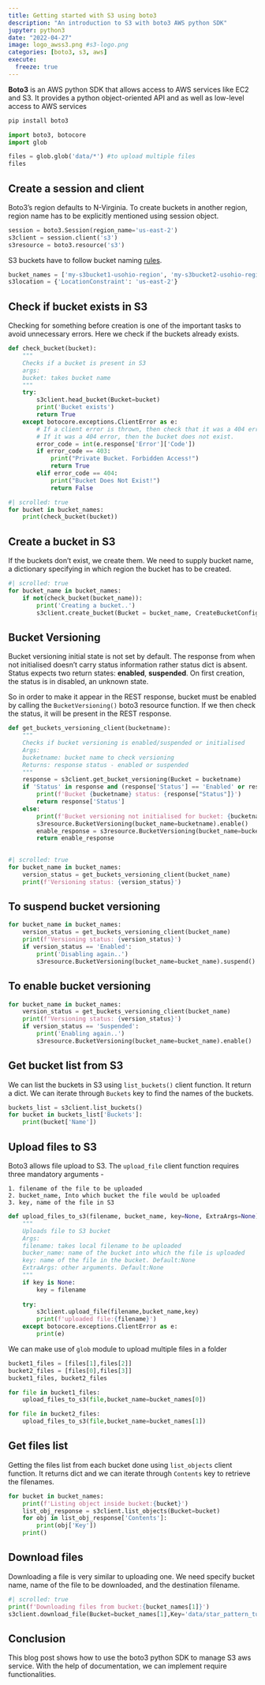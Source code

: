 ```yaml
---
title: Getting started with S3 using boto3
description: "An introduction to S3 with boto3 AWS python SDK"
jupyter: python3
date: "2022-04-27"
image: logo_awss3.png #s3-logo.png
categories: [boto3, s3, aws]
execute: 
  freeze: true
---
```


**Boto3** is an AWS python SDK that allows access to AWS services like EC2 and S3. It provides a python object-oriented API and as well as low-level access to AWS services

```.bash
pip install boto3
```

```python
import boto3, botocore
import glob

files = glob.glob('data/*') #to upload multiple files
files
```

## Create a session and client

Boto3's region defaults to N-Virginia. To create buckets in another region, region name has to be explicitly mentioned using session object.

```python
session = boto3.Session(region_name='us-east-2')
s3client = session.client('s3')
s3resource = boto3.resource('s3')
```

S3 buckets have to follow bucket naming [rules](https://docs.aws.amazon.com/AmazonS3/latest/userguide/bucketnamingrules.html). 

```python
bucket_names = ['my-s3bucket1-usohio-region', 'my-s3bucket2-usohio-region']
s3location = {'LocationConstraint': 'us-east-2'}
```

## Check if bucket exists in S3

Checking for something before creation is one of the important tasks to avoid unnecessary errors. Here we check if the buckets already exists.

```python
def check_bucket(bucket):
    """
    Checks if a bucket is present in S3
    args:
    bucket: takes bucket name
    """
    try:
        s3client.head_bucket(Bucket=bucket)
        print('Bucket exists')
        return True
    except botocore.exceptions.ClientError as e:
        # If a client error is thrown, then check that it was a 404 error.
        # If it was a 404 error, then the bucket does not exist.
        error_code = int(e.response['Error']['Code'])
        if error_code == 403:
            print("Private Bucket. Forbidden Access!")
            return True
        elif error_code == 404:
            print("Bucket Does Not Exist!")
            return False
```

```python
#| scrolled: true
for bucket in bucket_names: 
    print(check_bucket(bucket))
```

## Create a bucket in S3

If the buckets don't exist, we create them. We need to supply bucket name, a dictionary specifying in which region the bucket has to be created. 

```python
#| scrolled: true
for bucket_name in bucket_names: 
    if not(check_bucket(bucket_name)):
        print('Creating a bucket..')
        s3client.create_bucket(Bucket = bucket_name, CreateBucketConfiguration=s3location)
```

## Bucket Versioning

Bucket versioning initial state is not set by default. The response from  when not initialised doesn't carry status information rather status dict is absent. Status expects two return states: **enabled**, **suspended**. On first creation, the status is in disabled, an unknown state.

So in order to make it appear in the REST response, bucket must be enabled by calling the `BucketVersioning()` boto3 resource function. If we then check the status, it will be present in the REST response. 

```python
def get_buckets_versioning_client(bucketname):
    """
    Checks if bucket versioning is enabled/suspended or initialised
    Args:
    bucketname: bucket name to check versioning
    Returns: response status - enabled or suspended
    """
    response = s3client.get_bucket_versioning(Bucket = bucketname)
    if 'Status' in response and (response['Status'] == 'Enabled' or response['Status'] == 'Suspended'):
        print(f'Bucket {bucketname} status: {response["Status"]}')
        return response['Status']
    else:
        print(f'Bucket versioning not initialised for bucket: {bucketname}. Enabling...')
        s3resource.BucketVersioning(bucket_name=bucketname).enable()
        enable_response = s3resource.BucketVersioning(bucket_name=bucket_name).status
        return enable_response
    
```

```python
#| scrolled: true
for bucket_name in bucket_names: 
    version_status = get_buckets_versioning_client(bucket_name)
    print(f'Versioning status: {version_status}')
```

## To suspend bucket versioning

```python
for bucket_name in bucket_names:
    version_status = get_buckets_versioning_client(bucket_name)
    print(f'Versioning status: {version_status}')
    if version_status == 'Enabled':
        print('Disabling again..')
        s3resource.BucketVersioning(bucket_name=bucket_name).suspend()
```

## To enable bucket versioning

```python
for bucket_name in bucket_names:
    version_status = get_buckets_versioning_client(bucket_name)
    print(f'Versioning status: {version_status}')
    if version_status == 'Suspended':
        print('Enabling again..')
        s3resource.BucketVersioning(bucket_name=bucket_name).enable()
```

## Get bucket list from S3

We can list the buckets in S3 using `list_buckets()` client function. It return a dict. We can iterate through `Buckets` key to find the names of the buckets.

```python
buckets_list = s3client.list_buckets()
for bucket in buckets_list['Buckets']:
    print(bucket['Name'])
```

## Upload files to S3

Boto3 allows file upload to S3. The `upload_file` client function requires three mandatory arguments - 

    1. filename of the file to be uploaded
    2. bucket_name, Into which bucket the file would be uploaded
    3. key, name of the file in S3

```python
def upload_files_to_s3(filename, bucket_name, key=None, ExtraArgs=None):
    """
    Uploads file to S3 bucket
    Args:
    filename: takes local filename to be uploaded
    bucker_name: name of the bucket into which the file is uploaded
    key: name of the file in the bucket. Default:None
    ExtraArgs: other arguments. Default:None
    """
    if key is None:
        key = filename
    
    try:
        s3client.upload_file(filename,bucket_name,key)
        print(f'uploaded file:{filename}')
    except botocore.exceptions.ClientError as e:
        print(e)
```

We can make use of `glob` module to upload multiple files in a folder

```python
bucket1_files = [files[1],files[2]]
bucket2_files = [files[0],files[3]]
bucket1_files, bucket2_files
```

```python
for file in bucket1_files:
    upload_files_to_s3(file,bucket_name=bucket_names[0])
```

```python
for file in bucket2_files:
    upload_files_to_s3(file,bucket_name=bucket_names[1])
```

## Get files list

Getting the files list from each bucket done using `list_objects` client function. It returns dict and we can iterate through `Contents` key to retrieve the filenames.

```python
for bucket in bucket_names:
    print(f'Listing object inside bucket:{bucket}')
    list_obj_response = s3client.list_objects(Bucket=bucket)
    for obj in list_obj_response['Contents']:
        print(obj['Key'])
    print()
```

## Download files

Downloading a file is very similar to uploading one. We need specify bucket name, name of the file to be downloaded, and the destination filename.

```python
#| scrolled: true
print(f'Downloading files from bucket:{bucket_names[1]}')
s3client.download_file(Bucket=bucket_names[1],Key='data/star_pattern_turtlesim.png',Filename='downloaded_turtlesim.jpg')
```

## Conclusion

This blog post shows how to use the boto3 python SDK to manage S3 aws service. With the help of documentation, we can implement require functionalities.



